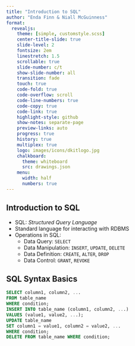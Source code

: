 ```yaml
---
title: "Introduction to SQL"
author: "Enda Finn & Niall McGuinness"
format: 
  revealjs:
    theme: [simple, customstyle.scss]
    center-title-slide: true
    slide-level: 2
    fontsize: 2em
    linestretch: 1.5
    scrollable: true
    slide-number: c/t
    show-slide-number: all
    transition: fade
    touch: true
    code-fold: true
    code-overflow: scroll
    code-line-numbers: true
    code-copy: true
    code-link: true
    highlight-style: github
    show-notes: separate-page
    preview-links: auto
    progress: true
    history: true
    multiplex: true
    logo: images/icons/dkitlogo.jpg
    chalkboard:
      theme: whiteboard
      src: drawings.json
    menu:
      width: half
      numbers: true
---
```


## Introduction to SQL

- SQL: _Structured Query Language_
- Standard language for interacting with RDBMS
- Operations in SQL:
  - Data Query: `SELECT`
  - Data Manipulation: `INSERT`, `UPDATE`, `DELETE`
  - Data Definition: `CREATE`, `ALTER`, `DROP`
  - Data Control: `GRANT`, `REVOKE`

## SQL Syntax Basics

```sql
SELECT column1, column2, ...
FROM table_name
WHERE condition;
INSERT INTO table_name (column1, column2, ...)
VALUES (value1, value2, ...);
UPDATE table_name  
SET column1 = value1, column2 = value2, ...
WHERE condition;
DELETE FROM table_name WHERE condition;
```